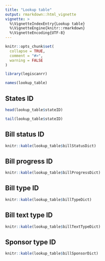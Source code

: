 ```yaml
---
title: "Lookup table"
output: rmarkdown::html_vignette
vignette: >
  %\VignetteIndexEntry{Lookup table}
  %\VignetteEngine{knitr::rmarkdown}
  %\VignetteEncoding{UTF-8}
---
```


```r
knitr::opts_chunk$set(
  collapse = TRUE,
  comment = "#>",
  warning = FALSE
)
```

```r
library(legiscanrr)
```

```r
names(lookup_table)
```

## States ID

```r
head(lookup_table$stateID)
```

```r
tail(lookup_table$stateID)
```


## Bill status ID

```r
knitr::kable(lookup_table$billStatusDict)
```

## Bill progress ID

```r
knitr::kable(lookup_table$billProgressDict)
```

## Bill type ID

```r
knitr::kable(lookup_table$billTypeDict)
```

## Bill text type ID

```r
knitr::kable(lookup_table$billTextTypeDict)
```

## Sponsor type ID

```r
knitr::kable(lookup_table$billSponsorDict)
```

